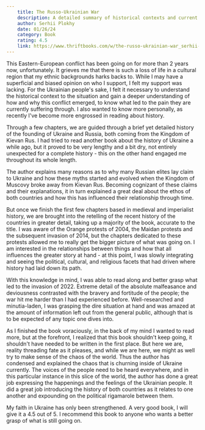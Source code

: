 ```yaml
---
    title: The Russo-Ukrainian War
    description: A detailed summary of historical contexts and current facts of the Russo-Ukrainian War.
    author: Serhii Plokhy
    date: 01/26/24
    category: Book
    rating: 4.5
    link: https://www.thriftbooks.com/w/the-russo-ukrainian-war_serhii-plokhy/51619685/?resultid=ac49a925-b82c-4b74-968d-1ef6b99d3088#edition=65795929&idiq=54972176
---
```


This Eastern-European conflict has been going on for more than 2 years now, unfortunately. It
grieves me that there is such a loss of life in a cultural region that my ethnic backgrounds harks
backs to. While I may have a superficial and biased opinion on who I support, I felt my support was
lacking. For the Ukrainian people's sake, I felt it necessary to understand the historical context
to the situation and gain a deeper understanding of how and why this conflict emerged, to know what
led to the pain they are currently suffering through. I also wanted to know more personally, as
recently I've become more engrossed in reading about history.

Through a few chapters, we are guided through a brief yet detailed history of the founding of
Ukraine and Russia, both coming from the Kingdom of Kievan Rus. I had tried to read another book
about the history of Ukraine a while ago, but it proved to be very lengthy and a bit dry, not
entirely unexpected for a complete history - this on the other hand engaged me throughout its whole
length.

The author explains many reasons as to why many Russian elites lay claim to Ukraine and how these
myths started and evolved when the Kingdom of Muscovy broke away from Kievan Rus. Becoming cognizant
of these claims and their explanations, it in turn explained a great deal about the ethos of both
countries and how this has influenced their relationship through time.

But once we finish the first few chapters based in medieval and imperialist history, we are brought
into the retelling of the recent history of the countries in greater detail, taking up a majority of
the book, accurate to the title. I was aware of the Orange protests of 2004, the Maidan protests and
the subsequent invasion of 2014, but the chapters dedicated to these protests allowed me to really
get the bigger picture of what was going on. I am interested in the relationships between things and
how that all influences the greater story at hand - at this point, I was slowly integrating and
seeing the political, cultural, and religious facets that had driven where history had laid down its
path.

With this knowledge in mind, I was able to read along and better grasp what led to the invasion
of 2022. Extreme detail of the absolute malfeasance and deviousness contrasted with the bravery and
fortitude of the people; the war hit me harder than I had experienced before. Well-researched and
minutia-laden, I was grasping the dire situation at hand and was amazed at the amount of information
left out from the general public, although that is to be expected of any topic one dives into.

As I finished the book voraciously, in the back of my mind I wanted to read more, but at the
forefront, I realized that this book shouldn't keep going, it shouldn't have needed to be written in
the first place. But here we are, reality threading fate as it pleases, and while we are here, we
might as well try to make sense of the chaos of the world. Thus the author has condensed and
explained the chaos that is churning inside of Ukraine currently. The voices of the people need to
be heard everywhere, and in this particular instance in this slice of the world, the author has done
a great job expressing the happenings and the feelings of the Ukrainian people. It did a great job
introducing the history of both countries as it relates to one another and expounding on the
political rigamarole between them.

My faith in Ukraine has only been strengthened. A very good book, I will give it a 4.5 out of 5. I
recommend this book to anyone who wants a better grasp of what is still going on.
